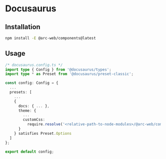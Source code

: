 
<Meta title="Intergrations/Docusaurus" />

# Docusaurus

## Installation

```bash
npm install -E @arc-web/components@latest
```

## Usage

```ts
/* docusaurus.config.ts */
import type { Config } from '@docusaurus/types';
import type * as Preset from '@docusaurus/preset-classic';

const config: Config = {
  ...
  presets: [
    ...
    {
      docs: { ... },
      theme: {
        ...
        customCss:
          require.resolve('<relative-path-to-node-modules>/@arc-web/components/themes/docusaurus.css'),
      }
    } satisfies Preset.Options
  ]
};

export default config;
```
